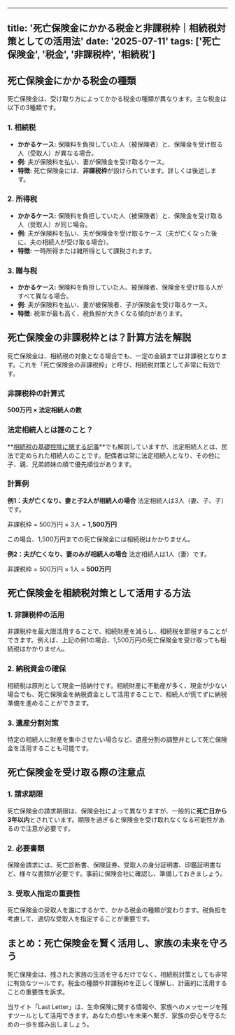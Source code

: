
---
title: '死亡保険金にかかる税金と非課税枠｜相続税対策としての活用法'
date: '2025-07-11'
tags: ['死亡保険金', '税金', '非課税枠', '相続税']
---

## 死亡保険金にかかる税金の種類

死亡保険金は、受け取り方によってかかる税金の種類が異なります。主な税金は以下の3種類です。

### 1. 相続税

*   **かかるケース:** 保険料を負担していた人（被保険者）と、保険金を受け取る人（受取人）が異なる場合。
*   **例:** 夫が保険料を払い、妻が保険金を受け取るケース。
*   **特徴:** 死亡保険金には、**非課税枠**が設けられています。詳しくは後述します。

### 2. 所得税

*   **かかるケース:** 保険料を負担していた人（被保険者）と、保険金を受け取る人（受取人）が同じ場合。
*   **例:** 夫が保険料を払い、夫が保険金を受け取るケース（夫が亡くなった後に、夫の相続人が受け取る場合）。
*   **特徴:** 一時所得または雑所得として課税されます。

### 3. 贈与税

*   **かかるケース:** 保険料を負担していた人、被保険者、保険金を受け取る人がすべて異なる場合。
*   **例:** 夫が保険料を払い、妻が被保険者、子が保険金を受け取るケース。
*   **特徴:** 税率が最も高く、税負担が大きくなる傾向があります。

## 死亡保険金の非課税枠とは？計算方法を解説

死亡保険金は、相続税の対象となる場合でも、一定の金額までは非課税となります。これを「死亡保険金の非課税枠」と呼び、相続税対策として非常に有効です。

### 非課税枠の計算式

**500万円 × 法定相続人の数**

### 法定相続人とは誰のこと？

**[相続税の基礎控除に関する記事](/articles/inheritance-tax-basics)**でも解説していますが、法定相続人とは、民法で定められた相続人のことです。配偶者は常に法定相続人となり、その他に子、親、兄弟姉妹の順で優先順位があります。

### 計算例

**例1：夫が亡くなり、妻と子2人が相続人の場合**
法定相続人は3人（妻、子、子）です。

非課税枠 = 500万円 × 3人 = **1,500万円**

この場合、1,500万円までの死亡保険金には相続税はかかりません。

**例2：夫が亡くなり、妻のみが相続人の場合**
法定相続人は1人（妻）です。

非課税枠 = 500万円 × 1人 = **500万円**

## 死亡保険金を相続税対策として活用する方法

### 1. 非課税枠の活用

非課税枠を最大限活用することで、相続財産を減らし、相続税を節税することができます。例えば、上記の例1の場合、1,500万円の死亡保険金を受け取っても相続税はかかりません。

### 2. 納税資金の確保

相続税は原則として現金一括納付です。相続財産に不動産が多く、現金が少ない場合でも、死亡保険金を納税資金として活用することで、相続人が慌てずに納税準備を進めることができます。

### 3. 遺産分割対策

特定の相続人に財産を集中させたい場合など、遺産分割の調整弁として死亡保険金を活用することも可能です。

## 死亡保険金を受け取る際の注意点

### 1. 請求期限

死亡保険金の請求期限は、保険会社によって異なりますが、一般的に**死亡日から3年以内**とされています。期限を過ぎると保険金を受け取れなくなる可能性があるので注意が必要です。

### 2. 必要書類

保険金請求には、死亡診断書、保険証券、受取人の身分証明書、印鑑証明書など、様々な書類が必要です。事前に保険会社に確認し、準備しておきましょう。

### 3. 受取人指定の重要性

死亡保険金の受取人を誰にするかで、かかる税金の種類が変わります。税負担を考慮して、適切な受取人を指定することが重要です。

## まとめ：死亡保険金を賢く活用し、家族の未来を守ろう

死亡保険金は、残された家族の生活を守るだけでなく、相続税対策としても非常に有効なツールです。税金の種類や非課税枠を正しく理解し、計画的に活用することの重要性を訴求。

当サイト「Last Letter」は、生命保険に関する情報や、家族へのメッセージを残すツールとして活用できます。あなたの想いを未来へ繋ぎ、家族の安心を守るための一歩を踏み出しましょう。
